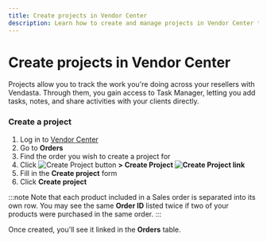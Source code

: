 ```yaml
---
title: Create projects in Vendor Center
description: Learn how to create and manage projects in Vendor Center to track work across your resellers with Vendasta.
---
```


# Create projects in Vendor Center

Projects allow you to track the work you're doing across your resellers with Vendasta. Through them, you gain access to Task Manager, letting you add tasks, notes, and share activities with your clients directly.

### Create a project

1. Log in to [Vendor Center](https://vendors.vendasta.com/)
2. Go to **Orders**
3. Find the order you wish to create a project for
4. Click ![Create Project button](/img/vendor-center-general/create-project-button.png) **> Create Project ![Create Project link](/img/vendor-center-general/create-project-link.png)**
5. Fill in the **Create project** form
6. Click **Create project**

:::note
Note that each product included in a Sales order is separated into its own row. You may see the same **Order ID** listed twice if two of your products were purchased in the same order.
:::

Once created, you'll see it linked in the **Orders** table.